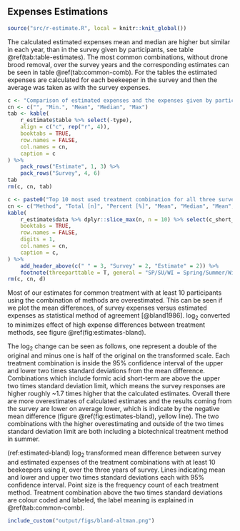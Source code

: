
## Expenses Estimations {#r-estimations}

```r
source("src/r-estimate.R", local = knitr::knit_global())
```

The calculated estimated expenses mean and median are higher but similar in each year, than in the survey given by participants, see table \@ref(tab:table-estimates). The most common combinations, without drone brood removal, over the survey years and the corresponding estimates can be seen in table \@ref(tab:common-comb). For the tables the estimated expenses are calculated for each beekeeper in the survey and then the average was taken as with the survey expenses.

```r
c <- "Comparison of estimated expenses and the expenses given by participants in the survey. All values are in Euro."
cn <- c("", "Min.", "Mean", "Median", "Max")
tab <- kable(
    r_estimate$table %>% select(-type),
    align = c("c", rep("r", 4)),
    booktabs = TRUE,
    row.names = FALSE,
    col.names = cn,
    caption = c
) %>%
    pack_rows("Estimate", 1, 3) %>%
    pack_rows("Survey", 4, 6)
tab
rm(c, cn, tab)
```

```r
c <- paste0("Top 10 most used treatment combination for all three survey years. Total and Percent correspond to participants. Mean and median expenses from the survey and in comparison to the estimate in Euro. Drone brood removal method is excluded from the combinations.")
cn <- c("Method", "Total [n]", "Percent [%]", "Mean", "Median", "Mean", "Median")
kable(
    r_estimate$data %>% dplyr::slice_max(n, n = 10) %>% select(c_short_od:med_estimate),
    booktabs = TRUE,
    row.names = FALSE,
    digits = 1,
    col.names = cn,
    caption = c,
) %>%
    add_header_above(c(" " = 3, "Survey" = 2, "Estimate" = 2)) %>%
    footnote(threeparttable = T, general = "SP/SU/WI = Spring/Summer/Winter || AS-LT/ST = Formic acid - long/short term || Ox-sub/pure/mix = Oxalic acid - sublimation, pure or mixture || Biot = Another biotechnical methods.")
rm(c, cn, d)
```

Most of our estimates for common treatment with at least 10 participants using the combination of methods are overestimated. This can be seen if we plot the mean differences, of survey expenses versus estimated expenses as statistical method of agreement [@bland1986]. $\log_2$ converted to minimizes effect of high expense differences between treatment methods, see figure \@ref(fig:estimates-bland).

The $\log_2$ change can be seen as follows, one represent a double of the original and minus one is half of the original on the transformed scale. Each treatment combination is inside the 95% confidence interval of the upper and lower two times standard deviations from the mean difference. Combinations which include formic acid short-term are above the upper two times standard deviation limit, which means the survey responses are higher roughly ~1.7 times higher that the calculated estimates. Overall there are more overestimates of calculated estimates and the results coming from the survey are lower on average lower, which is indicate by the negative mean difference (figure \@ref(fig:estimates-bland), yellow line). The two combinations with the higher overestimating and outside of the two times standard deviation limit are both including a biotechnical treatment method in summer.

(ref:estimated-bland) $\log_2$ transformed mean difference between survey and estimated expenses of the treatment combinations with at least 10 beekeepers using it, over the three years of survey. Lines indicating mean and lower and upper two times standard deviations each with 95% confidence interval. Point size is the frequency count of each treatment method. Treatment combination above the two times standard deviations are colour coded and labeled, the label meaning is explained in \@ref(tab:common-comb).

```r
include_custom("output/figs/bland-altman.png")
```
